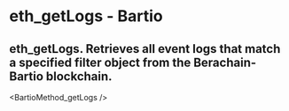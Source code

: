 # eth_getLogs - Bartio

## eth_getLogs. Retrieves all event logs that match a specified filter object from the Berachain-Bartio blockchain.


<BartioMethod_getLogs />
